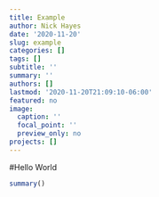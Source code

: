 ```yaml
---
title: Example
author: Nick Hayes
date: '2020-11-20'
slug: example
categories: []
tags: []
subtitle: ''
summary: ''
authors: []
lastmod: '2020-11-20T21:09:10-06:00'
featured: no
image:
  caption: ''
  focal_point: ''
  preview_only: no
projects: []
---
```

#Hello World
```r
summary()
```

